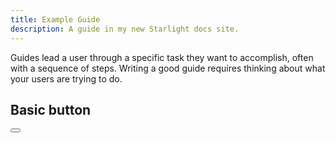 ```yaml
---
title: Example Guide
description: A guide in my new Starlight docs site.
---
```



Guides lead a user through a specific task they want to accomplish, often with a sequence of steps.
Writing a good guide requires thinking about what your users are trying to do.

## Basic button

<Button/>

